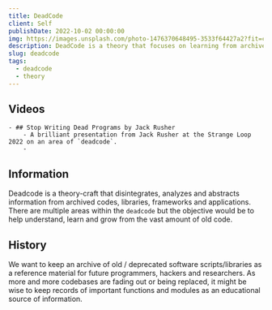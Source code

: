 ```yaml
---
title: DeadCode
client: Self
publishDate: 2022-10-02 00:00:00
img: https://images.unsplash.com/photo-1476370648495-3533f64427a2?fit=crop&w=1400&h=700&q=75
description: DeadCode is a theory that focuses on learning from archived code.
slug: deadcode
tags:
  - deadcode
  - theory
---
```




<MDXLayer title={frontmatter.title} description={frontmatter.description}>


<Widget img={frontmatter.img} skeleton={false}>


<VideoComponent iframe src="yt" id="8Ab3ArE8W3s" description="Jack Rusher breaks down different fundamental flaws that newer programming languages are carrying over from older languages." />


<MDXJS transparent={true}>

## Videos

    - ## Stop Writing Dead Programs by Jack Rusher
        - A brilliant presentation from Jack Rusher at the Strange Loop 2022 on an area of `deadcode`.
        - 


## Information

Deadcode is a theory-craft that disintegrates, analyzes and abstracts information from archived codes, libraries, frameworks and applications. There are multiple areas within the `deadcode` but the objective would be to help understand, learn and grow from the vast amount of old code.

## History

We want to keep an archive of old / deprecated software scripts/libraries as a reference material for future programmers, hackers and researchers. As more and more codebases are fading out or being replaced, it might be wise to keep records of important functions and modules as an educational source of information.

</MDXJS>

</Widget>

</MDXLayer>